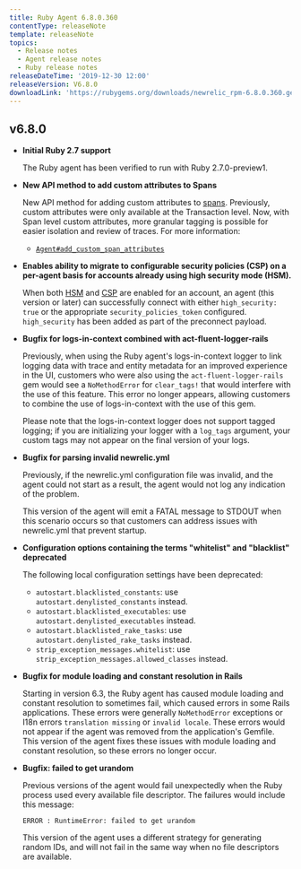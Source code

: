 ```yaml
---
title: Ruby Agent 6.8.0.360
contentType: releaseNote
template: releaseNote
topics:
  - Release notes
  - Agent release notes
  - Ruby release notes
releaseDateTime: '2019-12-30 12:00'
releaseVersion: V6.8.0
downloadLink: 'https://rubygems.org/downloads/newrelic_rpm-6.8.0.360.gem'
---
```


## v6.8.0

* **Initial Ruby 2.7 support**

  The Ruby agent has been verified to run with Ruby 2.7.0-preview1.
* **New API method to add custom attributes to Spans**

  New API method for adding custom attributes to [spans](/docs/using-new-relic/welcome-new-relic/get-started/glossary#span). Previously, custom attributes were only available at the Transaction level. Now, with Span level custom attributes, more granular tagging is possible for easier isolation and review of traces. For more information:

  * [`Agent#add_custom_span_attributes`](https://www.rubydoc.info/gems/newrelic_rpm/NewRelic/Agent#add_custom_span_attributes-instance_method)
* **Enables ability to migrate to configurable security policies (CSP) on a per-agent basis for accounts already using high security mode (HSM).**

  When both [HSM](https://docs.newrelic.com/docs/agents/manage-apm-agents/configuration/high-security-mode) and [CSP](https://docs.newrelic.com/docs/agents/manage-apm-agents/configuration/enable-configurable-security-policies) are enabled for an account, an agent (this version or later) can successfully connect with either `high_security: true` or the appropriate `security_policies_token` configured. `high_security` has been added as part of the preconnect payload.
* **Bugfix for logs-in-context combined with act-fluent-logger-rails**

  Previously, when using the Ruby agent's logs-in-context logger to link logging data with trace and entity metadata for an improved experience in the UI, customers who were also using the `act-fluent-logger-rails` gem would see a `NoMethodError` for `clear_tags!` that would interfere with the use of this feature. This error no longer appears, allowing customers to combine the use of logs-in-context with the use of this gem.

  Please note that the logs-in-context logger does not support tagged logging; if you are initializing your logger with a `log_tags` argument, your custom tags may not appear on the final version of your logs.
* **Bugfix for parsing invalid newrelic.yml**

  Previously, if the newrelic.yml configuration file was invalid, and the agent could not start as a result, the agent would not log any indication of the problem.

  This version of the agent will emit a FATAL message to STDOUT when this scenario occurs so that customers can address issues with newrelic.yml that prevent startup.
* **Configuration options containing the terms "whitelist" and "blacklist" deprecated**

  The following local configuration settings have been deprecated:

  * `autostart.blacklisted_constants`: use `autostart.denylisted_constants` instead.
  * `autostart.blacklisted_executables`: use `autostart.denylisted_executables` instead.
  * `autostart.blacklisted_rake_tasks`: use `autostart.denylisted_rake_tasks` instead.
  * `strip_exception_messages.whitelist`: use `strip_exception_messages.allowed_classes` instead.
* **Bugfix for module loading and constant resolution in Rails**

  Starting in version 6.3, the Ruby agent has caused module loading and constant resolution to sometimes fail, which caused errors in some Rails applications. These errors were generally `NoMethodError` exceptions or I18n errors `translation missing` or `invalid locale`. These errors would not appear if the agent was removed from the application's Gemfile. This version of the agent fixes these issues with module loading and constant resolution, so these errors no longer occur.
* **Bugfix: failed to get urandom**

  Previous versions of the agent would fail unexpectedly when the Ruby process used every available file descriptor. The failures would include this message:

  ```
  ERROR : RuntimeError: failed to get urandom
  ```

  This version of the agent uses a different strategy for generating random IDs, and will not fail in the same way when no file descriptors are available.
